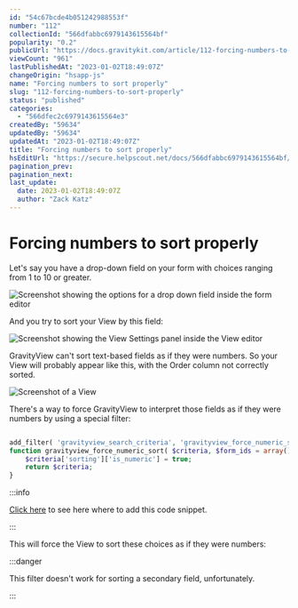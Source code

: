 ```yaml
---
id: "54c67bcde4b051242988553f"
number: "112"
collectionId: "566dfabbc6979143615564bf"
popularity: "0.2"
publicUrl: "https://docs.gravitykit.com/article/112-forcing-numbers-to-sort-properly"
viewCount: "961"
lastPublishedAt: "2023-01-02T18:49:07Z"
changeOrigin: "hsapp-js"
name: "Forcing numbers to sort properly"
slug: "112-forcing-numbers-to-sort-properly"
status: "published"
categories: 
  - "566dfec2c6979143615564e3"
createdBy: "59634"
updatedBy: "59634"
updatedAt: "2023-01-02T18:49:07Z"
title: "Forcing numbers to sort properly"
hsEditUrl: "https://secure.helpscout.net/docs/566dfabbc6979143615564bf/article/54c67bcde4b051242988553f"
pagination_prev: 
pagination_next: 
last_update:
  date: 2023-01-02T18:49:07Z
  author: "Zack Katz"
---
```


# Forcing numbers to sort properly

Let's say you have a drop-down field on your form with choices ranging from 1 to 10 or greater.

![Screenshot showing the options for a drop down field inside the form editor](https://s3.amazonaws.com/helpscout.net/docs/assets/54c58489e4b051242988532c/images/635073918a552811521e6b1a/file-4Eu7yXGKwR.png)

And you try to sort your View by this field:

![Screenshot showing the View Settings panel inside the View editor](https://s3.amazonaws.com/helpscout.net/docs/assets/54c58489e4b051242988532c/images/635074019471985a5ac53c98/file-zrR1ffDZKt.png)

GravityView can't sort text-based fields as if they were numbers. So your View will probably appear like this, with the Order column not correctly sorted.

![Screenshot of a View](https://s3.amazonaws.com/helpscout.net/docs/assets/54c58489e4b051242988532c/images/635074718a552811521e6b22/file-Zkf71aORlJ.png)

There's a way to force GravityView to interpret those fields as if they were numbers by using a special filter:

```php

add_filter( 'gravityview_search_criteria', 'gravityview_force_numeric_sort', 10, 3 );
function gravityview_force_numeric_sort( $criteria, $form_ids = array(), $context_view_id = 0 ) {
	$criteria['sorting']['is_numeric'] = true;
	return $criteria;
}
```


:::info

[Click here](https://docs.gravitykit.com/article/210-where-to-put-code-samples) to see here where to add this code snippet.

:::

  This will force the View to sort these choices as if they were numbers:


:::danger

This filter doesn't work for sorting a secondary field, unfortunately.

:::

 